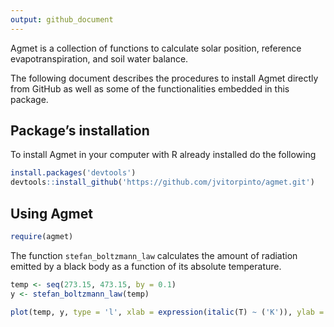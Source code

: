 ```yaml
---
output: github_document
---
```


Agmet is a collection of functions to calculate solar position, reference evapotranspiration, and soil water balance.

The following document describes the procedures to install Agmet directly from GitHub as well as some of the functionalities embedded in this package.

## Package's installation

To install Agmet in your computer with R already installed do the following

```r
install.packages('devtools')
devtools::install_github('https://github.com/jvitorpinto/agmet.git')
```

## Using Agmet

```r
require(agmet)
```

The function `stefan_boltzmann_law` calculates the amount of radiation emitted by a black body as a function of its absolute temperature.

```r
temp <- seq(273.15, 473.15, by = 0.1)
y <- stefan_boltzmann_law(temp)

plot(temp, y, type = 'l', xlab = expression(italic(T) ~ ('K')), ylab = expression('Black body emittance' ~ (W ~ m^-2)))
```
